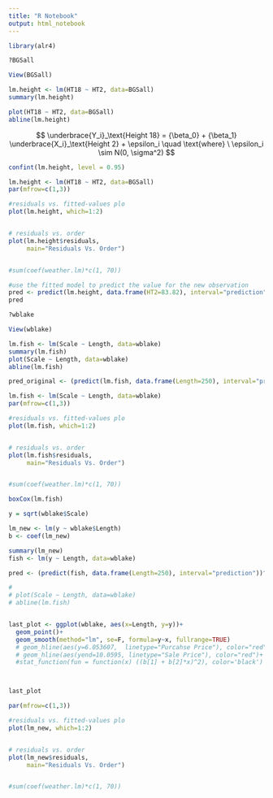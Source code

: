 ```yaml
---
title: "R Notebook"
output: html_notebook
---
```


```r
library(alr4)
```


```r
?BGSall

View(BGSall)
```



```r

lm.height <- lm(HT18 ~ HT2, data=BGSall)
summary(lm.height)

plot(HT18 ~ HT2, data=BGSall)
abline(lm.height)

```


$$
  \underbrace{Y_i}_\text{Height 18} = {\beta_0} + {\beta_1} \underbrace{X_i}_\text{Height 2} + \epsilon_i \quad \text{where} \ \epsilon_i \sim N(0, \sigma^2)
$$



```r
confint(lm.height, level = 0.95)
```


```r
lm.height <- lm(HT18 ~ HT2, data=BGSall)
par(mfrow=c(1,3))

#residuals vs. fitted-values plo
plot(lm.height, which=1:2)


# residuals vs. order
plot(lm.height$residuals,
     main="Residuals Vs. Order")


#sum(coef(weather.lm)*c(1, 70))

```





```r

#use the fitted model to predict the value for the new observation
pred <- predict(lm.height, data.frame(HT2=83.82), interval="prediction")
pred
```



```r
?wblake

View(wblake)
```




```r
lm.fish <- lm(Scale ~ Length, data=wblake)
summary(lm.fish)
plot(Scale ~ Length, data=wblake)
abline(lm.fish)

pred_original <- (predict(lm.fish, data.frame(Length=250), interval="prediction"))


```



```r
lm.fish <- lm(Scale ~ Length, data=wblake)
par(mfrow=c(1,3))

#residuals vs. fitted-values plo
plot(lm.fish, which=1:2)


# residuals vs. order
plot(lm.fish$residuals,
     main="Residuals Vs. Order")


#sum(coef(weather.lm)*c(1, 70))

```


```r
boxCox(lm.fish)
```



```r
y = sqrt(wblake$Scale)

lm_new <- lm(y ~ wblake$Length)
b <- coef(lm_new)

summary(lm_new)
fish <- lm(y ~ Length, data=wblake)

pred <- (predict(fish, data.frame(Length=250), interval="prediction"))^2

# 
# plot(Scale ~ Length, data=wblake)
# abline(lm.fish)


last_plot <- ggplot(wblake, aes(x=Length, y=y))+
  geom_point()+
  geom_smooth(method="lm", se=F, formula=y~x, fullrange=TRUE)
  # geom_hline(aes(y=6.053607,  linetype="Purcahse Price"), color="red")+
  # geom_hline(aes(yend=10.0595, linetype="Sale Price"), color="red")+
  #stat_function(fun = function(x) ((b[1] + b[2]*x)^2), color='black')



last_plot

```



```r
par(mfrow=c(1,3))

#residuals vs. fitted-values plo
plot(lm_new, which=1:2)


# residuals vs. order
plot(lm_new$residuals,
     main="Residuals Vs. Order")


#sum(coef(weather.lm)*c(1, 70))

```




